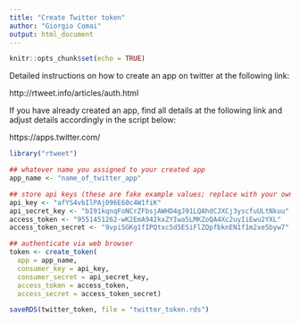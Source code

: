 ```yaml
---
title: "Create Twitter token"
author: "Giorgio Comai"
output: html_document
---
```


```r
knitr::opts_chunk$set(echo = TRUE)
```

Detailed instructions on how to create an app on twitter at the following link:

http://rtweet.info/articles/auth.html

If you have already created an app, find all details at the following link and adjust details accordingly in the script below:

https://apps.twitter.com/


```r
library("rtweet")

## whatever name you assigned to your created app
app_name <- "name_of_twitter_app"

## store api keys (these are fake example values; replace with your own keys)
api_key <- "afYS4vbIlPAj096E60c4W1fiK"
api_secret_key <- "bI91kqnqFoNCrZFbsjAWHD4gJ91LQAhdCJXCj3yscfuULtNkuu"
access_token <- "9551451262-wK2EmA942kxZYIwa5LMKZoQA4Xc2uyIiEwu2YXL"
access_token_secret <- "9vpiSGKg1fIPQtxc5d5ESiFlZQpfbknEN1f1m2xe5byw7"

## authenticate via web browser
token <- create_token(
  app = app_name,
  consumer_key = api_key,
  consumer_secret = api_secret_key,
  access_token = access_token,
  access_secret = access_token_secret)

saveRDS(twitter_token, file = "twitter_token.rds")
```

